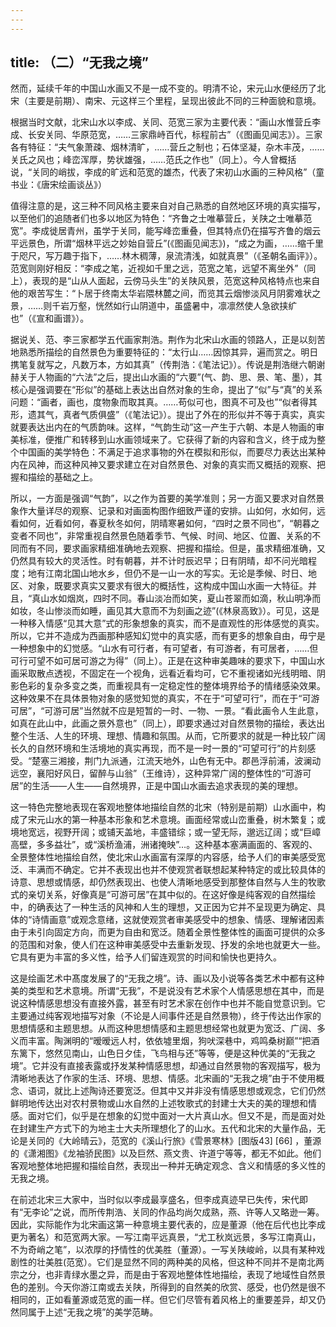 ```yaml
---
---
---
```

title: （二）“无我之境”
---



然而，延续千年的中国山水画又不是一成不变的。明清不论，宋元山水便经历了北宋（主要是前期）、南宋、元这样三个里程，呈现出彼此不同的三种面貌和意境。

根据当时文献，北宋山水以李成、关同、范宽三家为主要代表：“画山水惟营丘李成、长安关同、华原范宽，……三家鼎峙百代，标程前古”（《图画见闻志》）。三家各有特征：“夫气象萧疎、烟林清旷，……营丘之制也；石体坚凝，杂木丰茂，……关氏之风也；峰峦浑厚，势状雄强，……范氏之作也”（同上）。今人曾概括说，“关同的峭拔，李成的旷远和范宽的雄杰，代表了宋初山水画的三种风格”（童书业：《唐宋绘画谈丛》）

值得注意的是，这三种不同风格主要来自对自己熟悉的自然地区环境的真实描写，以至他们的追随者们也多以地区为特色：“齐鲁之士唯摹营丘，关陕之士唯摹范宽”。李成徙居青州，虽学于关同，能写峰峦重叠，但其特点仍在描写齐鲁的烟云平远景色，所谓“烟林平远之妙始自营丘”(《图画见闻志》)，“成之为画，……缩千里于咫尺，写万趣于指下，……林木稠薄，泉流清浅，如就真景”（《圣朝名画评》）。范宽则刚好相反：“李成之笔，近视如千里之远，范宽之笔，远望不离坐外”（同上），表现的是“山从人面起，云傍马头生”的关陕风景，范宽这种风格特点也来自他的艰苦写生：“卜居于终南太华岩隈林麓之间，而览其云烟惨淡风月阴雾难状之景，……则千岩万壑，恍然如行山阴道中，虽盛暑中，凛凛然使人急欲挟纩也”（《宣和画谱》）。

据说关、范、李三家都学五代画家荆浩。荆作为北宋山水画的领路人，正是以刻苦地熟悉所描绘的自然景色为重要特征的：“太行山……因惊其异，遍而赏之。明日携笔复就写之，凡数万本，方如其真”（传荆浩：《笔法记》）。传说是荆浩继六朝谢赫关于人物画的“六法”之后，提出山水画的“六要”(气、韵、思、景、笔、墨），其核心是强调要在“形似”的基础上表达出自然对象的生命，提出了“似”与“真”的关系问题：“画者，画也，度物象而取其真。……苟似可也，图真不可及也”“似者得其形，遗其气，真者气质俱盛”（《笔法记》）。提出了外在的形似并不等于真实，真实就要表达出内在的气质韵味。这样，“气韵生动”这一产生于六朝、本是人物画的审美标准，便推广和转移到山水画领域来了。它获得了新的内容和含义，终于成为整个中国画的美学特色：不满足于追求事物的外在模拟和形似，而要尽力表达出某种内在风神，而这种风神又要求建立在对自然景色、对象的真实而又概括的观察、把握和描绘的基础之上。

所以，一方面是强调“气韵”，以之作为首要的美学准则；另一方面又要求对自然景象作大量详尽的观察、记录和对画面构图作细致严谨的安排。山如何，水如何，远看如何，近看如何，春夏秋冬如何，阴晴寒暑如何，“四时之景不同也”，“朝暮之变者不同也”，非常重视自然景色随着季节、气候、时间、地区、位置、关系的不同而有不同，要求画家精细准确地去观察、把握和描绘。但是，虽求精细准确，又仍然具有较大的灵活性。时有朝暮，并不计时辰迟早；日有阴晴，却不问光暗程度；地有江南北国山地水乡，但仍不是一山一水的写实。无论是季候、时日、地区、对象，既要求真实又要求有很大的概括性，这构成中国山水画一大特征。并且，“真山水如烟岚，四时不同。春山淡冶而如笑，夏山苍翠而如滴，秋山明净而如妆，冬山惨淡而如睡，画见其大意而不为刻画之迹”(《林泉高致》）。可见，这是一种移入情感“见其大意”式的形象想象的真实，而不是直观性的形体感觉的真实。所以，它并不造成为西画那种感知幻觉中的真实感，而有更多的想象自由，毋宁是一种想象中的幻觉感。“山水有可行者，有可望者，有可游者，有可居者，……但可行可望不如可居可游之为得”（同上）。正是在这种审美趣味的要求下，中国山水画采取散点透视，不固定在一个视角，远看近看均可，它不重视诸如光线明暗、阴影色彩的复杂多变之类，而重视具有一定稳定性的整体境界给予的情绪感染效果。这种效果不在具体景物对象的感觉知觉的真实，不在于“可望可行”，而在于“可游可居”，“可游可居”当然就不应是短暂的一时、一物、一景。“看此画令人生此意，如真在此山中，此画之景外意也”（同上），即要求通过对自然景物的描绘，表达出整个生活、人生的环境、理想、情趣和氛围。从而，它所要求的就是一种比较广阔长久的自然环境和生活境地的真实再现，而不是一时一景的“可望可行”的片刻感受。“楚塞三湘接，荆门九派通，江流天地外，山色有无中。郡邑浮前浦，波澜动远空，襄阳好风日，留醉与山翁”（王维诗），这种异常广阔的整体性的“可游可居”的生活——人生——自然境界，正是中国山水画去追求表现的美的理想。

这一特色完整地表现在客观地整体地描绘自然的北宋（特别是前期）山水画中，构成了宋元山水的第一种基本形象和艺术意境。画面经常或山峦重叠，树木繁复；或境地宽远，视野开阔；或铺天盖地，丰盛错综；或一望无际，邈远辽阔；或“巨嶂高壁，多多益壮”，或“溪桥渔浦，洲诸掩映”…。这种基本塞满画面的、客观的、全景整体性地描绘自然，使北宋山水画富有深厚的内容感，给予人们的审美感受宽泛、丰满而不确定。它并不表现出也并不使观赏者联想起某种特定的或比较具体的诗意、思想或情感，却仍然表现出、也使人清晰地感受到那整体自然与人生的牧歌式的亲切关系，好像真是“可游可居”在其中似的。在这好像是纯客观的自然描绘中，的确表达了一种生活的风神和人生的理想，又正因为它并不呈现更为确定、具体的“诗情画意”或观念意绪，这就使观赏者审美感受中的想象、情感、理解诸因素由于未引向固定方向，而更为自由和宽泛。随着全景性整体性的画面可提供的众多的范围和对象，使人们在这种审美感受中去重新发现、抒发的余地也就更大一些。它具有更为丰富的多义性，给予人们留连观赏的时间和愉快也更持久。

这是绘画艺术中髙度发展了的“无我之境”。诗、画以及小说等各类艺术中都有这种美的类型和艺术意境。所谓“无我”，不是说没有艺术家个人情感思想在其中，而是说这种情感思想没有直接外露，甚至有时艺术家在创作中也并不能自觉意识到。它主要通过纯客观地描写对象（不论是人间事件还是自然景物），终于传达出作家的思想情感和主题思想。从而这种思想情感和主题思想经常也就更为宽泛、广阔、多义而丰富。陶渊明的“暧暧远人村，依依墟里烟，狗吠深巷中，鸡鸣桑树巅”“把酒东篱下，悠然见南山，山色日夕佳，飞鸟相与还”等等，便是这种优美的“无我之境”。它并没有直接表露或抒发某种情感思想，却通过自然景物的客观描写，极为清晰地表达了作家的生活、环境、思想、情感。北宋画的“无我之境”由于不使用概念、语词，就比上述陶诗还要宽泛。但其中又并非没有情感思想或观念，它们仍然鲜明地传达出对农村景物或山水自然的上述牧歌式的封建士大夫的美的理想和情感。面对它们，似乎是在想象的幻觉中面对一大片真山水。但又不是，而是面对处在封建生产方式下的为地主士大夫所理想化了的山水。五代和北宋的大量作品，无论是关同的《大岭晴云》，范宽的《溪山行旅》《雪景寒林》[图版43] [66] ，董源的《潇湘图》《龙袖骄民图》以及巨然、燕文贵、许道宁等等，都无不如此。他们客观地整体地把握和描绘自然，表现出一种并无确定观念、含义和情感的多义性的无我之境。

在前述北宋三大家中，当时似以李成最享盛名，但李成真迹早已失传，宋代即有“无李论”之说，而所传荆浩、关同的作品均尚欠成熟，燕、许等人又略逊一筹。因此，实际能作为北宋画这第一种意境主要代表的，应是董源（他在后代也比李成更为著名）和范宽两大家。一写江南平远真景，“尤工秋岚远景，多写江南真山，不为奇峭之笔”，以浓厚的抒情性的优美胜（董源）。一写关陕峻岭，以具有某种戏剧性的壮美胜(范宽）。它们是显然不同的两种美的风格，但这种不同并不是南北两宗之分，也非青绿水墨之异，而是由于客观地整体性地描绘，表现了地域性自然景色的差别。今天你游江南或去关陕，所得到的自然美的欣赏、感受，也仍然是很不相同的，正如看董源或范宽的画一样。但它们尽管有着风格上的重要差异，却又仍然同属于上述“无我之境”的美学范畴。